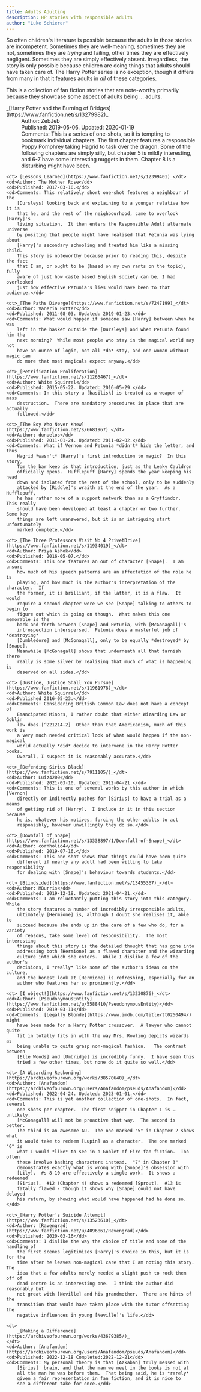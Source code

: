 ```yaml
---
title: Adults Adulting
description: HP stories with responsible adults
author: "Luke Schierer"
---
```


So often children's literature is possible because the adults in those stories
are incompetent.  Sometimes they are well-meaning, sometimes they are not,
sometimes they are *trying* and failing, other times they are effectively
negligent.  Sometimes they are simply effectively absent.  Irregardless, the
story is only possible because children are doing things that adults should
have taken care of.  The Harry Potter series is no exception, though it differs
from many in that it features adults in *all* of these categories.  

This is a collection of fan fiction stories that are note-worthy primarily
because they showcase some aspect of adults being … adults. 

<dl>
    <dt>_[Harry Potter and the Burning of Bridges](https://www.fanfiction.net/s/13279982)_</dt>
    <dd>Author: ZebJeb</dd>
    <dd>Published: 2019-05-06. Updated: 2020-01-19</dd>
    <dd>Comments:  This is a series of one-shots, so it is tempting to bookmark
        individual chapters.  The first chapter features a responsible Poppy
        Pomphrey taking Hagrid to task over the dragon.  Some of the following
        chapters are simply silly, but chapter 5 is mildly interesting, and 6-7
        have some interesting nuggets in them.  Chapter 8 is a disturbing might
        have been.</dd>

    <dt>_[Lessons Learned](https://www.fanfiction.net/s/12399401)_</dt>
    <dd>Author: The Mother Rose</dd>
    <dd>Published: 2017-03-10.</dd>
    <dd>Comments: This relatively short one-shot features a neighbour of the
        [Dursleys] looking back and explaining to a younger relative how it is
        that he, and the rest of the neighbourhood, came to overlook [Harry]'s
        living situation.  It then enters the Responsible Adult alternate universe
        by positing that people might have realised that Petunia was lying about
        [Harry]'s secondary schooling and treated him like a missing child.
        This story is noteworthy because prior to reading this, despite the fact
        that I am, or ought to be (based on my own rants on the topic), fully
        aware of just how caste based English society can be, I had overlooked
        just how effective Petunia's lies would have been to that audience.</dd>

    <dt>_[The Paths Diverge](https://www.fanfiction.net/s/7247199)_</dt>
    <dd>Author: Vaneria Potter</dd>
    <dd>Published: 2011-08-03. Updated: 2019-01-23.</dd>
    <dd>Comments: What would happen if someone saw [Harry] between when he was
        left in the basket outside the [Dursleys] and when Petunia found him the
        next morning?  While most people who stay in the magical world may not
        have an ounce of logic, not all *do* stay, and one woman without magic can
        do more that most magicals expect anyway.</dd>

    <dt>_[Petrification Proliferation](https://www.fanfiction.net/s/11265467)_</dt>
    <dd>Author: White Squirrel</dd>
    <dd>Published: 2015-05-22. Updated: 2016-05-29.</dd>
    <dd>Comments: In this story a [basilisk] is treated as a weapon of mass
        destruction.  There are mandatory procedures in place that are actually
        followed.</dd>

    <dt>_[The Boy Who Never Knew](https://www.fanfiction.net/s/6681967)_</dt>
    <dd>Author: dunuelos</dd>
    <dd>Published: 2011-01-24. Updated: 2011-02-02.</dd>
    <dd>Comments: What if Vernon and Petunia *didn't* hide the letter, and thus
        Hagrid *wasn't* [Harry]'s first introduction to magic?  In this story,
        Tom the bar keep is that introduction, just as the Leaky Cauldron
        officially opens.  Hufflepuff [Harry] spends the year keeping his head
        down and isolated from the rest of the school, only to be suddenly
        attacked by [Riddle]'s wraith at the end of the year.  As a Hufflepuff,
        he has rather more of a support network than as a Gryffindor.  This really
        should have been developed at least a chapter or two further.  Some key
        things are left unanswered, but it is an intriguing start unfortunately
        marked complete.</dd>

    <dt>_[The Three Professors Visit No 4 PrivetDrive](https://www.fanfiction.net/s/11934019)_</dt>
    <dd>Author: Priya Ashok</dd>
    <dd>Published: 2016-05-07.</dd>
    <dd>Comments: This one features an out of character [Snape].  I am unsure
        how much of his speech patterns are an affectation of the role he is
        playing, and how much is the author's interpretation of the character.  If
        the former, it is brilliant, if the latter, it is a flaw.  It would
        require a second chapter were we see [Snape] talking to others to begin to
        figure out which is going on though.  What makes this one memorable is the
        back and forth between [Snape] and Petunia, with [McGonagall]'s
        introspection interspersed.  Petunia does a masterful job of *destroying*
        [Dumbledore] and [McGonagall], only to be equally *destroyed* by [Snape].
        Meanwhile [McGonagall] shows that underneath all that tarnish there
        really is some silver by realising that much of what is happening is
        deserved on all sides.</dd>

    <dt>_[Justice, Justice Shall You Pursue](https://www.fanfiction.net/s/11961978)_</dt>
    <dd>Author: White Squirrel</dd>
    <dd>Published 2016-05-23.</dd>
    <dd>Comments: Considering British Common Law does not have a concept of
        Emancipated Minors, I rather doubt that either Wizarding Law or Goblin
        law does.[^221214-2]  Other than that Americanism, much of this work is
        a very much needed critical look of what would happen if the non-magical
        world actually *did* decide to intervene in the Harry Potter books.
        Overall, I suspect it is reasonably accurate.</dd>

    <dt>_[Defending Sirius Black](https://www.fanfiction.net/s/7911105/)_</dt>
    <dd>Author: Luiz4200</dd>
    <dd>Published: 2021-03-10. Updated: 2012-04-21.</dd>
    <dd>Comments: This is one of several works by this author in which [Vernon]
        directly or indirectly pushes for [Sirius] to have a trial as a means
        of getting rid of [Harry].  I include in it in this section because
        he is, whatever his motives, forcing the other adults to act
        responsibly, however unwillingly they do so.</dd>

    <dt>_[Downfall of Snape](https://www.fanfiction.net/s/13338897/1/Downfall-of-Snape)_</dt>
    <dd>Author: cornholio4</dd>
    <dd>Published: 2019-07-16.</dd>
    <dd>Comments: This one-shot shows that things could have been quite
        different if nearly any adult had been willing to take responsibility
        for dealing with [Snape]'s behaviour towards students.</dd>

    <dt>_[Blindsided](https://www.fanfiction.net/s/13455367)_</dt>
    <dd>Author: MBurris</dd>
    <dd>Published: 2019-12-18. Updated: 2021-04-21.</dd>
    <dd>Comments: I am reluctantly putting this story into this category.  While
        the story features a number of incredibly irresponsible adults,
        ultimately [Hermione] is, although I doubt she realises it, able to
        succeed because she ends up in the care of a few who do, for a variety
        of reasons, take some level of responsibility.  The most interesting
        things about this story is the detailed thought that has gone into
        addressing both [Hermione] as a flawed character and the wizarding
        culture into which she enters.  While I dislike a few of the author's
        decisions, I *really* like some of the author's ideas on the culture,
        and the honest look at [Hermione] is refreshing, especially for an
        author who features her so prominently.</dd>

    <dt>_[I object!](https://www.fanfiction.net/s/13230876)_</dt>
    <dd>Author: [PseudonymousEntity](https://www.fanfiction.net/u/5588410/PseudonymousEntity)</dd>
    <dd>Published: 2019-03-11</dd>
    <dd>Comments: [Legally Blonde](https://www.imdb.com/title/tt0250494/) might
        have been made for a Harry Potter crossover.  A lawyer who cannot quite
        fit in totally fits in with the way Mrs. Rowling depicts wizards as
        being unable to quite grasp non-magical fashion.   The contrast between
        [Elle Woods] and [Umbridge] is incredibly funny.  I have seen this
        tried a few other times, but none do it quite so well.</dd>

    <dt>_[A Wizarding Reckoning](https://archiveofourown.org/works/38570640)_</dt>
    <dd>Author: [Anafandom](https://archiveofourown.org/users/Anafandom/pseuds/Anafandom)</dd>
    <dd>Published: 2022-04-24. Updated: 2023-01-01.</dd>
    <dd>Comments: This is yet another collection of one-shots.  In fact, several
        one-shots per chapter.  The first snippet in Chapter 1 is … unlikely.
        [McGonagall] will not be proactive that way.  The second is better.
        The third is an awesome AU.  The one marked "5" in Chapter 2 shows what
        it would take to redeem [Lupin] as a character.  The one marked "6" is
        what I would *like* to see in a Goblet of Fire fan fiction.  Too often
        these involve bashing characters instead.  "7" in Chapter 3"
        demonstrates exactly what is wrong with [Snape]'s obsession with
        [Lily].  #s 8-10 are effectively a single work.  It shows a redeemed
        [Sirius].  #12 (Chapter 4) shows a redeemed [Sprout].  #13 is
        fatally flawed - though it shows why [Snape] could not have delayed
        his return, by showing what would have happened had he done so.</dd>

    <dt>_[Harry Potter's Suicide Attempt](https://www.fanfiction.net/s/13523610)_</dt>
    <dd>Author: [Ravengrad](https://www.fanfiction.net/u/4096861/Ravengrad)</dd>
    <dd>Published: 2020-03-16</dd>
    <dd>Comments: I dislike the way the choice of title and some of the handling of
        the first scenes legitimizes [Harry]'s choice in this, but it is for the
        time after he leaves non-magical care that I am noting this story.  The
        idea that a few adults merely needed a slight push to rock them off of
        dead centre is an interesting one.  I think the author did reasonably but
        not great with [Neville] and his grandmother.  There are hints of the
        transition that would have taken place with the tutor offsetting the
        negative influences in young [Neville]'s life.</dd>

    <dt>
        _[Making a Difference](https://archiveofourown.org/works/43679385/)_
    </dt>
    <dd>Author: [Anafandom](https://archiveofourown.org/users/Anafandom/pseuds/Anafandom)</dd>
    <dd>Published: 2022-12-18 Completed:2022-12-21</dd>
    <dd>Comments: My personal theory is that [Azkaban] truly messed with
        [Sirius]' brain, and that the man we meet in the books is not at
        all the man he was before them.  That being said, he is *rarely*
        given a fair representation in fan fiction, and it is nice to
        see a different take for once.</dd>

</dl>


[Neville]: </harrypedia/people/longbottom/neville/>

[Elle Woods]: <https://www.imdb.com/title/tt0250494/characters/nm0000702?ref_=tt_cl_c_1>

[Umbrdige]: </harrypedia/people/umbridge/delores_jane>

[^221214-2]: [Wikipedia](https://wikipedia.org).  "[Emancipation of Minors](https://en.wikipedia.org/wiki/Emancipation_of_minors)" Last edited 2022-10-12.

[Hermione]: </harrypedia/people/granger/hermione_jean>

[Sirius]: </harrypedia/people/black/sirius_iii>

[Harry]: </harrypedia/people/potter/harry_james>

[Vernon]: </harrypedia/people/dursley/vernon>

[Snape]: </harrypedia/people/snape/severus>

[Riddle]: </harrypedia/people/riddle/tom_marvolo>

[McGonagall]: </harrypedia/people/mcgonagall/minerva>

[Dursleys]: </harrypedia/people/dursley>

[Dumbledore]: </harrypedia/people/dumbledore/albus_percival_wulfric_brian>

[basilisk]: </harrypedia/animals/basilisk>

[Lupin]: </harrypedia/people/lupin/remus_john>

[Lily]: </harrypedia/people/evans/lily_j/>

[Sprout]: </harrypedia/people/sprout/pomona>

[Azkaban]: </harrypedia/azkaban/>

[Umbridge]: </harrypedia/people/umbridge/delores_jane/>